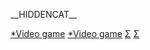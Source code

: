 __HIDDENCAT__
{{WPSS-cat}}
{{stub-sorting-backlog|200}}
{{catdiffuse}}
{{Stub Category | article=[[电子游戏|电子游戏]] | newstub=Computer-videogame-stub | category=电子游戏}}

[[Category:游戏小作品|*Video game]]
[[Category:電腦小作品|*Video game]]
[[Category:电子游戏|Σ]]
[[Category:电子游戏专题条目|Σ]]